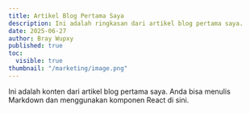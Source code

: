 ```yaml
---
title: Artikel Blog Pertama Saya
description: Ini adalah ringkasan dari artikel blog pertama saya.
date: 2025-06-27
author: Bray Wupxy
published: true
toc:
  visible: true
thumbnail: "/marketing/image.png"
---
```


Ini adalah konten dari artikel blog pertama saya. Anda bisa menulis Markdown dan menggunakan komponen React di sini.
